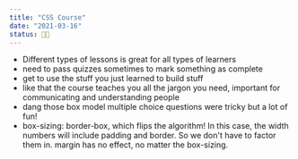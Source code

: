 ```yaml
---
title: "CSS Course"
date: "2021-03-16"
status: 👩‍🌾
---
```


- Different types of lessons is great for all types of learners 
- need to pass quizzes sometimes to mark something as complete 
- get to use the stuff you just learned to build stuff 
- like that the course teaches you all the jargon you need, important for communicating and understanding people 
- dang those box model multiple choice questions were tricky but a lot of fun! 
- box-sizing: border-box, which flips the algorithm! In this case, the width numbers will include padding and border. So we don't have to factor them in. margin has no effect, no matter the box-sizing.
